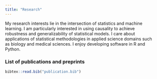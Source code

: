 ```yaml
---
title: "Research"
---
```


My research interests lie in the intersection of statistics and machine learning. I am particularly interested in using causality to achieve robustness and generalizability of statistical models. I care about applications of statistical methodologies in applied science domains such as biology and medical sciences. I enjoy developing software in R and Python. 

### List of publications and preprints

```r
bibtex::read.bib("publication.bib")
```


